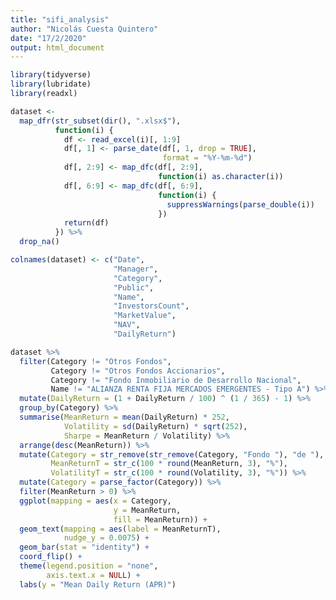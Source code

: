 ```yaml
---
title: "sifi_analysis"
author: "Nicolás Cuesta Quintero"
date: "17/2/2020"
output: html_document
---
```


```r
library(tidyverse)
library(lubridate)
library(readxl)

dataset <- 
  map_dfr(str_subset(dir(), ".xlsx$"), 
          function(i) {
            df <- read_excel(i)[, 1:9]
            df[, 1] <- parse_date(df[, 1, drop = TRUE], 
                                  format = "%Y-%m-%d")
            df[, 2:9] <- map_dfc(df[, 2:9], 
                                 function(i) as.character(i))
            df[, 6:9] <- map_dfc(df[, 6:9], 
                                 function(i) {
                                   suppressWarnings(parse_double(i))
                                 })
            return(df)
          }) %>% 
  drop_na() 

colnames(dataset) <- c("Date",
                       "Manager",
                       "Category",
                       "Public",
                       "Name",
                       "InvestorsCount",
                       "MarketValue",
                       "NAV",
                       "DailyReturn")
```

```r
dataset %>% 
  filter(Category != "Otros Fondos",
         Category != "Otros Fondos Accionarios",
         Category != "Fondo Inmobiliario de Desarrollo Nacional",
         Name != "ALIANZA RENTA FIJA MERCADOS EMERGENTES - Tipo A") %>% 
  mutate(DailyReturn = (1 + DailyReturn / 100) ^ (1 / 365) - 1) %>% 
  group_by(Category) %>% 
  summarise(MeanReturn = mean(DailyReturn) * 252,
            Volatility = sd(DailyReturn) * sqrt(252),
            Sharpe = MeanReturn / Volatility) %>% 
  arrange(desc(MeanReturn)) %>% 
  mutate(Category = str_remove(str_remove(Category, "Fondo "), "de "),
         MeanReturnT = str_c(100 * round(MeanReturn, 3), "%"),
         VolatilityT = str_c(100 * round(Volatility, 3), "%")) %>% 
  mutate(Category = parse_factor(Category)) %>% 
  filter(MeanReturn > 0) %>% 
  ggplot(mapping = aes(x = Category, 
                       y = MeanReturn,
                       fill = MeanReturn)) +
  geom_text(mapping = aes(label = MeanReturnT),
            nudge_y = 0.0075) +
  geom_bar(stat = "identity") +
  coord_flip() +
  theme(legend.position = "none",
        axis.text.x = NULL) +
  labs(y = "Mean Daily Return (APR)")
```

